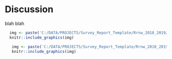 # Discussion




blah blah
















```r
  img <- paste('C:/DATA/PROJECTS/Survey_Report_Template/Rrnw_2018_2019/GIS_Projects/Report_Overview_survey_',yr+1,'.png',sep="") 
  knitr::include_graphics(img)
```
```r
   img <- paste('C:/DATA/PROJECTS/Survey_Report_Template/Rrnw_2018_2019/GIS_Projects/Report_S1_S5_',yr,'.png',sep="")
   knitr::include_graphics(img)
```